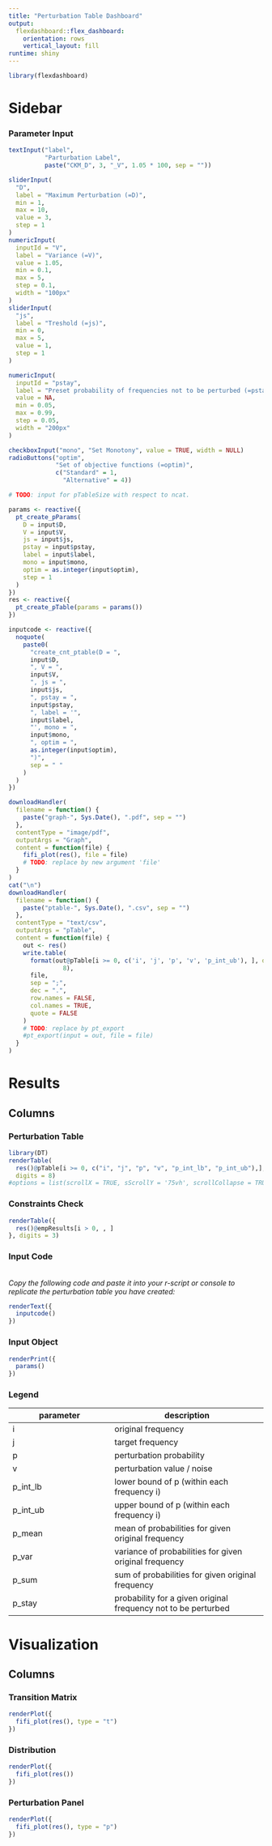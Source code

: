 ```yaml
---
title: "Perturbation Table Dashboard"
output: 
  flexdashboard::flex_dashboard:
    orientation: rows
    vertical_layout: fill
runtime: shiny
---
```


```r
library(flexdashboard)
```

Sidebar {.sidebar}
=====================================

### Parameter Input

```r



textInput("label",
          "Parturbation Label",
          paste("CKM_D", 3, "_V", 1.05 * 100, sep = ""))

sliderInput(
  "D",
  label = "Maximum Perturbation (=D)",
  min = 1,
  max = 10,
  value = 3,
  step = 1
)
numericInput(
  inputId = "V",
  label = "Variance (=V)",
  value = 1.05,
  min = 0.1,
  max = 5,
  step = 0.1,
  width = "100px"
)
sliderInput(
  "js",
  label = "Treshold (=js)",
  min = 0,
  max = 5,
  value = 1,
  step = 1
)

numericInput(
  inputId = "pstay",
  label = "Preset probability of frequencies not to be perturbed (=pstay)",
  value = NA,
  min = 0.05,
  max = 0.99,
  step = 0.05,
  width = "200px"
)

checkboxInput("mono", "Set Monotony", value = TRUE, width = NULL)
radioButtons("optim",
             "Set of objective functions (=optim)",
             c("Standard" = 1,
               "Alternative" = 4))

# TODO: input for pTableSize with respect to ncat.

params <- reactive({
  pt_create_pParams(
    D = input$D,
    V = input$V,
    js = input$js,
    pstay = input$pstay,
    label = input$label,
    mono = input$mono,
    optim = as.integer(input$optim),
    step = 1
  )
})
res <- reactive({
  pt_create_pTable(params = params())
})

inputcode <- reactive({
  noquote(
    paste0(
      "create_cnt_ptable(D = ",
      input$D,
      ", V = ",
      input$V,
      ", js = ",
      input$js,
      ", pstay = ",
      input$pstay,
      ", label = '",
      input$label,
      "', mono = ",
      input$mono,
      ", optim = ",
      as.integer(input$optim),
      ")",
      sep = " "
    )
  )
})

```



<!-- **Save the Output** -->

```r
downloadHandler(
  filename = function() {
    paste("graph-", Sys.Date(), ".pdf", sep = "")
  },
  contentType = "image/pdf",
  outputArgs = "Graph",
  content = function(file) {
    fifi_plot(res(), file = file)
    # TODO: replace by new argument 'file'
  }
)
cat("\n")
downloadHandler(
  filename = function() {
    paste("ptable-", Sys.Date(), ".csv", sep = "")
  },
  contentType = "text/csv",
  outputArgs = "pTable",
  content = function(file) {
    out <- res()
    write.table(
      format(out@pTable[i >= 0, c('i', 'j', 'p', 'v', 'p_int_ub'), ], digits =
               8),
      file,
      sep = ";",
      dec = ".",
      row.names = FALSE,
      col.names = TRUE,
      quote = FALSE
    )
    # TODO: replace by pt_export
    #pt_export(input = out, file = file)
  }
)
```


Results {.tabset}
=====================================

Columns {.tabset}
-------------------------------------



### Perturbation Table 

```r
library(DT)
renderTable(
  res()@pTable[i >= 0, c("i", "j", "p", "v", "p_int_lb", "p_int_ub"),], 
  digits = 8)
#options = list(scrollX = TRUE, sScrollY = '75vh', scrollCollapse = TRUE))
```

### Constraints Check {data-width=100}

```r
renderTable({
  res()@empResults[i > 0, , ]
}, digits = 3)
```

### Input Code {data-width=175}

\
*Copy the following code and paste it into your r-script or console to replicate 
the perturbation table you have created:*

```r

renderText({
  inputcode()
})
```

### Input Object {data-width=175}

```r
renderPrint({
  params()
})
```

### Legend {data-width=75}

parameter     | description
---------------- | ------------------------
i  | original frequency
j | target frequency
p | perturbation probability
v | perturbation value / noise
p_int_lb | lower bound of p (within each frequency i)
p_int_ub | upper bound of p (within each frequency i)
p_mean   | mean of probabilities for given original frequency
p_var | variance of probabilities for given original frequency
p_sum | sum of probabilities for given original frequency
p_stay | probability for a given original frequency not to be perturbed


Visualization {.tabset}
=====================================

Columns {.tabset}
-------------------------------------


### Transition Matrix

```r
renderPlot({
  fifi_plot(res(), type = "t")
})
```

### Distribution

```r
renderPlot({
  fifi_plot(res())
})
```

### Perturbation Panel

```r
renderPlot({
  fifi_plot(res(), type = "p")
})
```
